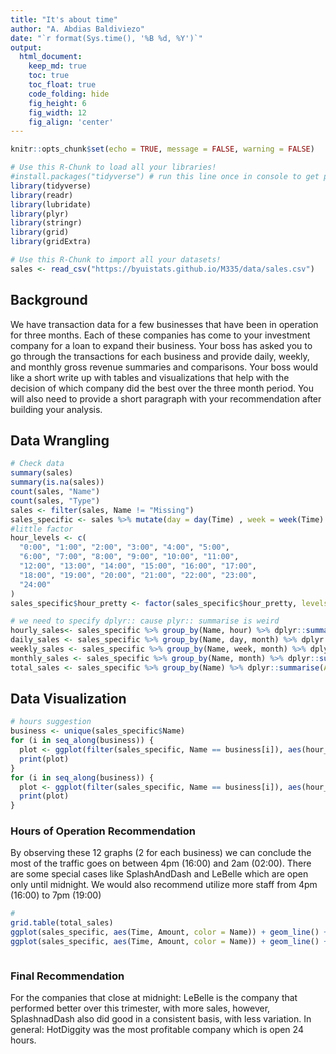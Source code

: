 ```yaml
---
title: "It's about time"
author: "A. Abdias Baldiviezo"
date: "`r format(Sys.time(), '%B %d, %Y')`"
output:
  html_document:  
    keep_md: true
    toc: true
    toc_float: true
    code_folding: hide
    fig_height: 6
    fig_width: 12
    fig_align: 'center'
---
```


```r
knitr::opts_chunk$set(echo = TRUE, message = FALSE, warning = FALSE)
```

```r
# Use this R-Chunk to load all your libraries!
#install.packages("tidyverse") # run this line once in console to get package
library(tidyverse)
library(readr)
library(lubridate)
library(plyr)
library(stringr)
library(grid)
library(gridExtra)
```

```r
# Use this R-Chunk to import all your datasets!
sales <- read_csv("https://byuistats.github.io/M335/data/sales.csv")
```

## Background

We have transaction data for a few businesses that have been in operation for three months. Each of these companies has come to your investment company for a loan to expand their business. Your boss has asked you to go through the transactions for each business and provide daily, weekly, and monthly gross revenue summaries and comparisons. Your boss would like a short write up with tables and visualizations that help with the decision of which company did the best over the three month period. You will also need to provide a short paragraph with your recommendation after building your analysis.

## Data Wrangling

```r
# Check data
summary(sales)
summary(is.na(sales))
count(sales, "Name")
count(sales, "Type")
sales <- filter(sales, Name != "Missing")
sales_specific <- sales %>% mutate(day = day(Time) , week = week(Time) , month = month(Time), hour = hour(Time), hour_pretty = str_c(hour(Time),":00",sep = ""))
#little factor
hour_levels <- c(
  "0:00", "1:00", "2:00", "3:00", "4:00", "5:00", 
  "6:00", "7:00", "8:00", "9:00", "10:00", "11:00",
  "12:00", "13:00", "14:00", "15:00", "16:00", "17:00",
  "18:00", "19:00", "20:00", "21:00", "22:00", "23:00",
  "24:00"
)
sales_specific$hour_pretty <- factor(sales_specific$hour_pretty, levels = hour_levels)

# we need to specify dplyr:: cause plyr:: summarise is weird
hourly_sales<- sales_specific %>% group_by(Name, hour) %>% dplyr::summarise(Amount = sum(Amount))
daily_sales <- sales_specific %>% group_by(Name, day, month) %>% dplyr::summarise(Amount = sum(Amount))
weekly_sales <- sales_specific %>% group_by(Name, week, month) %>% dplyr::summarise(Amount = sum(Amount))
monthly_sales <- sales_specific %>% group_by(Name, month) %>% dplyr::summarise(Amount = sum(Amount))
total_sales <- sales_specific %>% group_by(Name) %>% dplyr::summarise(Amount = sum(Amount))

```

## Data Visualization

```r
# hours suggestion
business <- unique(sales_specific$Name)
for (i in seq_along(business)) {
  plot <- ggplot(filter(sales_specific, Name == business[i]), aes(hour_pretty)) + geom_histogram(stat="count") +  theme(axis.text.x = element_text(angle = 90)) + labs(title = str_c("Customer Traffic by hours for", business[i], sep = " "), y = "number of purchases", x = "24 hours")
  print(plot)
}
for (i in seq_along(business)) {
  plot <- ggplot(filter(sales_specific, Name == business[i]), aes(hour_pretty)) + geom_histogram(stat="count") +  theme(axis.text.x = element_text(angle = 90)) + labs(title = str_c("Customer Traffic by hours from May-July for", business[i], sep = " "), y = "number of purchases", x = "24 hours") + facet_wrap(~month, ncol = 2)
  print(plot)
}

```
### Hours of Operation Recommendation

By observing these 12 graphs (2 for each business) we can conclude the most of the traffic goes on between 4pm (16:00) and 2am (02:00).
There are some special cases like SplashAndDash and LeBelle which are open only until midnight.
We would also recommend utilize more staff from 4pm (16:00) to 7pm (19:00)

```r
# 
grid.table(total_sales)
ggplot(sales_specific, aes(Time, Amount, color = Name)) + geom_line() + labs(title = str_c("Sales through the May-July Trimester", business[i], sep = " "), y = "Sakes", x = "Month")
ggplot(sales_specific, aes(Time, Amount, color = Name)) + geom_line() +  theme(axis.text.x = element_text(angle = 90)) + labs(title = str_c("Sales through the May-July Trimester", business[i], sep = " "), y = "Sakes", x = "Month") + facet_wrap(~Name, nrow = 2)



```

### Final Recommendation
For the companies that close at midnight:
LeBelle is the company that performed better over this trimester, with more sales, however, SplashnadDash also did good in a consistent basis, with less variation.
In general:
HotDiggity was the most profitable company which is open 24 hours.
